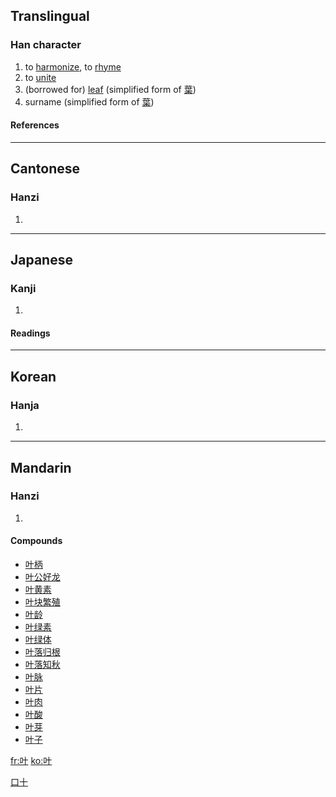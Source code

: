 {{see|葉}}

==Translingual==
===Han character===
{{Han char|rn=30|rad=口|as=02|sn=5|four=|canj=口十 (RJ)}}
# to [[harmonize]], to [[rhyme]]
# to [[unite]]
# (borrowed for) [[leaf]] (simplified form of [[葉]])
# surname (simplified form of [[葉]])
====References====
{{Han ref|kx=0174.010|dkj=03255|dj=0385.060|hdz=10568.020|uh=53F6|ud=21494}}
----
==Cantonese==
===Hanzi===
{{yue-hanzi|jyut=|y=yip6}}
# {{defn|Cantonese}}
----
==Japanese==
===Kanji===
{{ja-kanji|grade=|rs=口02}}
# {{defn|Japanese}} 
====Readings====
{{ja-readings|on=[[きょう]] (kyō)|kun=[[かなう]] (kanau)}}
----
==Korean==
===Hanja===
{{ko-hanja|hangeul=협|rv=hyeop|mr=hyŏp}}
# {{defn|Korean}}


[[Category:CJKV simplified characters which already existed as traditional characters|口十]]
----
==Mandarin==
===Hanzi===
{{cmn-hanzi|tra=葉|pin=[[yè]] ([[ye4]]), [[xié]] ([[xie2]])|wg=yeh<sup>4</sup>, hsieh<sup>2</sup>}}
# {{defn|Mandarin}}

====Compounds====
*[[叶柄]]
*[[叶公好龙]]
*[[叶黄素]]
*[[叶块繁殖]]
*[[叶龄]]
*[[叶绿素]]
*[[叶绿体]]
*[[叶落归根]]
*[[叶落知秋]]
*[[叶脉]]
*[[叶片]]
*[[叶肉]]
*[[叶酸]]
*[[叶芽]]
*[[叶子]]

[[fr:叶]]
[[ko:叶]]